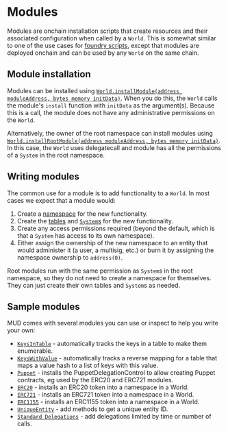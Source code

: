 # Modules

Modules are onchain installation scripts that create resources and their associated configuration when called by a `World`.
This is somewhat similar to one of the use cases for [foundry scripts](https://book.getfoundry.sh/tutorials/solidity-scripting), except that modules are deployed onchain and can be used by any `World` on the same chain.

## Module installation

Modules can be installed using [`World.installModule(address moduleAddress, bytes memory initData)`](https://github.com/latticexyz/mud/blob/main/packages/world/src/modules/core/implementations/ModuleInstallationSystem.sol#L17-L37).
When you do this, the `World` calls the module's `install` function with `initData` as the argument(s).
Because this is a call, the module does not have any administrative permissions on the `World`.

Alternatively, the owner of the root namespace can install modules using [`World.installRootModule(address moduleAddress, bytes memory initData)`](https://github.com/latticexyz/mud/blob/main/packages/world/src/World.sol#L90-L119).
In this case, the `World` uses delegatecall and module has all the permissions of a `System` in the root namespace.

## Writing modules

The common use for a module is to add functionality to a `World`.
In most cases we expect that a module would:

1. Create a [namespace](./namespaces-access-control.mdx) for the new functionality.
1. Create the [tables](./.tables) and [`System`s](./systems) for the new functionality.
1. Create any access permissions required (beyond the default, which is that a `System` has access to its own namespace).
1. Either assign the ownership of the new namespace to an entity that would administer it (a user, a multisig, etc.) or burn it by assigning the namespace ownership to `address(0)`.

Root modules run with the same permission as `System`s in the root namespace, so they do not need to create a namespace for themselves.
They can just create their own tables and `System`s as needed.

## Sample modules

MUD comes with several modules you can use or inspect to help you write your own:

- [`KeysInTable`](https://github.com/latticexyz/mud/tree/main/packages/world-modules/src/modules/keysintable) - automatically tracks the keys in a table to make them enumerable.
- [`KeysWithValue`](https://github.com/latticexyz/mud/tree/main/packages/world-modules/src/modules/keyswithvalue) - automatically tracks a reverse mapping for a table that maps a value hash to a list of keys with this value.
- [`Puppet`](https://github.com/latticexyz/mud/tree/main/packages/world-modules/src/modules/puppet) - installs the PuppetDelegationControl to allow creating Puppet contracts, eg used by the ERC20 and ERC721 modules.
- [`ERC20`](https://github.com/latticexyz/mud/tree/main/packages/world-modules/src/modules/erc20-puppet) - installs an ERC20 token into a namespace in a World.
- [`ERC721`](https://github.com/latticexyz/mud/tree/main/packages/world-modules/src/modules/erc721-puppet) - installs an ERC721 token into a namespace in a World.
- [`ERC1155`](https://github.com/latticexyz/mud/tree/main/packages/world-modules/src/modules/erc1155-puppet) - installs an ERC1155 token into a namespace in a World.
- [`UniqueEntity`](https://github.com/latticexyz/mud/tree/main/packages/world-modules/src/modules/uniqueentity) - add methods to get a unique entity ID.
- [`Standard Delegations`](https://github.com/latticexyz/mud/tree/main/packages/world-modules/src/modules/std-delegations) - add delegations limited by time or number of calls.
